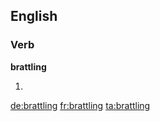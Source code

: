 
==English==

===Verb===
'''brattling'''

# {{present participle of|brattle}}

[[de:brattling]]
[[fr:brattling]]
[[ta:brattling]]